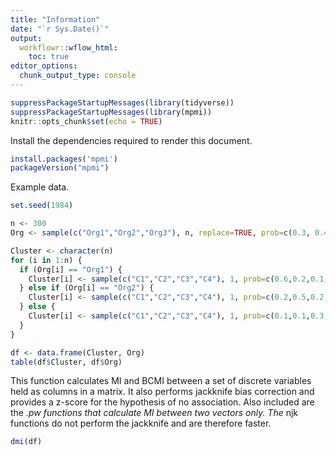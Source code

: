 ```yaml
---
title: "Information"
date: "`r Sys.Date()`"
output:
  workflowr::wflow_html:
    toc: true
editor_options:
  chunk_output_type: console
---
```


```r
suppressPackageStartupMessages(library(tidyverse))
suppressPackageStartupMessages(library(mpmi))
knitr::opts_chunk$set(echo = TRUE)
```

Install the dependencies required to render this document.

```r
install.packages('mpmi')
packageVersion("mpmi")
```

Example data.

```r
set.seed(1984)

n <- 300
Org <- sample(c("Org1","Org2","Org3"), n, replace=TRUE, prob=c(0.3, 0.4, 0.3))

Cluster <- character(n)
for (i in 1:n) {
  if (Org[i] == "Org1") {
    Cluster[i] <- sample(c("C1","C2","C3","C4"), 1, prob=c(0.6,0.2,0.1,0.1))
  } else if (Org[i] == "Org2") {
    Cluster[i] <- sample(c("C1","C2","C3","C4"), 1, prob=c(0.2,0.5,0.2,0.1))
  } else {
    Cluster[i] <- sample(c("C1","C2","C3","C4"), 1, prob=c(0.1,0.1,0.3,0.5))
  }
}

df <- data.frame(Cluster, Org)
table(df$Cluster, df$Org)
```

This function calculates MI and BCMI between a set of discrete variables held as columns in a matrix. It also performs jackknife bias correction and provides a z-score for the hypothesis of no association. Also included are the *.pw functions that calculate MI between two vectors only. The *njk functions do not perform the jackknife and are therefore faster. 

```r
dmi(df)
```

